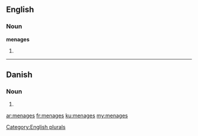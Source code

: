 ==English==

===Noun===
'''menages'''

# {{plural of|[[menage]]}}

[[Category:English plurals]]

----

==Danish==

===Noun===
{{head|da|noun form|g=c}}

# {{form of|genitive singular indefinite|menage|lang=da}}

[[ar:menages]]
[[fr:menages]]
[[ku:menages]]
[[my:menages]]